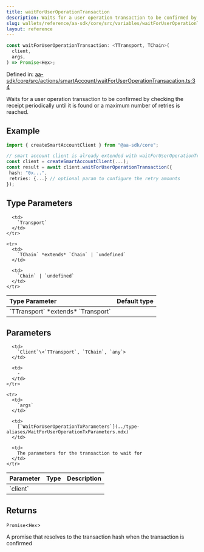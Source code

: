 ```yaml
---
title: waitForUserOperationTransaction
description: Waits for a user operation transaction to be confirmed by checking the receipt periodically until it is found or a maximum number of retries is reached.
slug: wallets/reference/aa-sdk/core/src/variables/waitForUserOperationTransaction
layout: reference
---
```


```ts
const waitForUserOperationTransaction: <TTransport, TChain>(
  client,
  args,
) => Promise<Hex>;
```

Defined in: [aa-sdk/core/src/actions/smartAccount/waitForUserOperationTransacation.ts:34](https://github.com/alchemyplatform/aa-sdk/blob/da19afd63b0ba06a4de95b0d2d7871f64d546304/aa-sdk/core/src/actions/smartAccount/waitForUserOperationTransacation.ts#L34)

Waits for a user operation transaction to be confirmed by checking the receipt periodically until it is found or a maximum number of retries is reached.

## Example

```ts
import { createSmartAccountClient } from "@aa-sdk/core";

// smart account client is already extended with waitForUserOperationTransaction
const client = createSmartAccountClient(...);
const result = await client.waitForUserOperationTransaction({
 hash: "0x...",
 retries: {...} // optional param to configure the retry amounts
});
```

## Type Parameters

<table>
  <thead>
    <tr>
      <th align="left">Type Parameter</th>
      <th align="left">Default type</th>
    </tr>
  </thead>

  <tbody>
    <tr>
      <td>
        `TTransport` *extends* `Transport`
      </td>

      <td>
        `Transport`
      </td>
    </tr>

    <tr>
      <td>
        `TChain` *extends* `Chain` | `undefined`
      </td>

      <td>
        `Chain` | `undefined`
      </td>
    </tr>

  </tbody>
</table>

## Parameters

<table>
  <thead>
    <tr>
      <th align="left">Parameter</th>
      <th align="left">Type</th>
      <th align="left">Description</th>
    </tr>
  </thead>

  <tbody>
    <tr>
      <td>
        `client`
      </td>

      <td>
        `Client`\<`TTransport`, `TChain`, `any`>
      </td>

      <td>
        ‐
      </td>
    </tr>

    <tr>
      <td>
        `args`
      </td>

      <td>
        [`WaitForUserOperationTxParameters`](../type-aliases/WaitForUserOperationTxParameters.mdx)
      </td>

      <td>
        The parameters for the transaction to wait for
      </td>
    </tr>

  </tbody>
</table>

## Returns

`Promise`\<`Hex`>

A promise that resolves to the transaction hash when the transaction is confirmed
